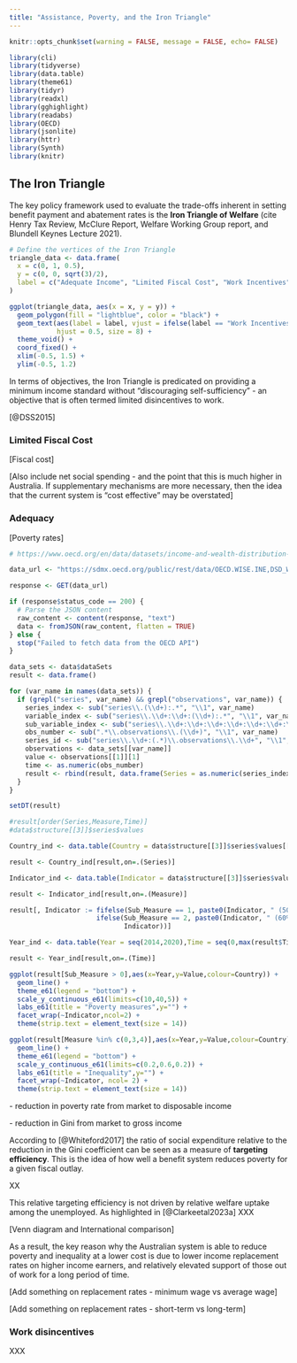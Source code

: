 ```yaml
---
title: "Assistance, Poverty, and the Iron Triangle"
---
```


```r
knitr::opts_chunk$set(warning = FALSE, message = FALSE, echo= FALSE) 
```

```r

library(cli)
library(tidyverse)
library(data.table)
library(theme61)
library(tidyr)
library(readxl)
library(gghighlight)
library(readabs)
library(OECD)
library(jsonlite)
library(httr)
library(Synth)
library(knitr)
```

## The Iron Triangle

The key policy framework used to evaluate the trade-offs inherent in setting benefit payment and abatement rates is the **Iron Triangle of Welfare** (cite Henry Tax Review, McClure Report, Welfare Working Group report, and Blundell Keynes Lecture 2021).

```r

# Define the vertices of the Iron Triangle
triangle_data <- data.frame(
  x = c(0, 1, 0.5),
  y = c(0, 0, sqrt(3)/2),
  label = c("Adequate Income", "Limited Fiscal Cost", "Work Incentives")
)

ggplot(triangle_data, aes(x = x, y = y)) +
  geom_polygon(fill = "lightblue", color = "black") +
  geom_text(aes(label = label, vjust = ifelse(label == "Work Incentives", -1, 2.5)), 
            hjust = 0.5, size = 8) +
  theme_void() +
  coord_fixed() +
  xlim(-0.5, 1.5) + 
  ylim(-0.5, 1.2)    

```

In terms of objectives, the Iron Triangle is predicated on providing a minimum income standard without "discouraging self-sufficiency" - an objective that is often termed limited disincentives to work.

[@DSS2015]

### Limited Fiscal Cost

\[Fiscal cost\]

\[Also include net social spending - and the point that this is much higher in Australia. If supplementary mechanisms are more necessary, then the idea that the current system is "cost effective" may be overstated\]

### Adequacy

\[Poverty rates\]


```r
# https://www.oecd.org/en/data/datasets/income-and-wealth-distribution-database.html

data_url <- "https://sdmx.oecd.org/public/rest/data/OECD.WISE.INE,DSD_WISE_IDD@DF_IDD,1.0/USA+NZL+AUS.A.PR_INC_DISP+PR_INC_MRKT+INC_GROSS_GINI+INC_MRKT_GINI+INC_DISP_GINI..._T.METH2012.D_CUR.?startPeriod=2014&endPeriod=2020"

response <- GET(data_url)

if (response$status_code == 200) {
  # Parse the JSON content
  raw_content <- content(response, "text")
  data <- fromJSON(raw_content, flatten = TRUE)
} else {
  stop("Failed to fetch data from the OECD API")
}

data_sets <- data$dataSets
result <- data.frame()

for (var_name in names(data_sets)) {
  if (grepl("series", var_name) && grepl("observations", var_name)) {
    series_index <- sub("series\\.(\\d+):.*", "\\1", var_name)
    variable_index <- sub("series\\.\\d+:\\d+:(\\d+):.*", "\\1", var_name) # The third number
    sub_variable_index <- sub("series\\.\\d+:\\d+:\\d+:\\d+:\\d+:\\d+:\\d+:\\d+:(\\d+).*", "\\1", var_name) # Ninth number
    obs_number <- sub(".*\\.observations\\.(\\d+)", "\\1", var_name)
    series_id <- sub("series\\.\\d+:(.*)\\.observations\\.\\d+", "\\1", var_name)
    observations <- data_sets[[var_name]]
    value <- observations[[1]][1]
    time <- as.numeric(obs_number)
    result <- rbind(result, data.frame(Series = as.numeric(series_index), Measure = as.numeric(variable_index), Sub_Measure = as.numeric(sub_variable_index) , Time = time, Value = value, SeriesID = series_id))
  }
}

setDT(result)

#result[order(Series,Measure,Time)]
#data$structure[[3]]$series$values

Country_ind <- data.table(Country = data$structure[[3]]$series$values[[1]][,2],Series = c(0,1,2))

result <- Country_ind[result,on=.(Series)]

Indicator_ind <- data.table(Indicator = data$structure[[3]]$series$values[[3]][,2],Measure = seq(0,length(data$structure[[3]]$series$values[[3]][,2])-1))

result <- Indicator_ind[result,on=.(Measure)]

result[, Indicator := fifelse(Sub_Measure == 1, paste0(Indicator, " (50% DI threshold)"),
                      ifelse(Sub_Measure == 2, paste0(Indicator, " (60% DI threshold)"), 
                             Indicator))]

Year_ind <- data.table(Year = seq(2014,2020),Time = seq(0,max(result$Time)))

result <- Year_ind[result,on=.(Time)]

ggplot(result[Sub_Measure > 0],aes(x=Year,y=Value,colour=Country)) + 
  geom_line() +
  theme_e61(legend = "bottom") + 
  scale_y_continuous_e61(limits=c(10,40,5)) +
  labs_e61(title = "Poverty measures",y="") +
  facet_wrap(~Indicator,ncol=2) +
  theme(strip.text = element_text(size = 14))

ggplot(result[Measure %in% c(0,3,4)],aes(x=Year,y=Value,colour=Country)) + 
  geom_line() +
  theme_e61(legend = "bottom") + 
  scale_y_continuous_e61(limits=c(0.2,0.6,0.2)) +
  labs_e61(title = "Inequality",y="") +
  facet_wrap(~Indicator, ncol= 2) +
  theme(strip.text = element_text(size = 14))

```

\- reduction in poverty rate from market to disposable income

\- reduction in Gini from market to gross income

According to [@Whiteford2017] the ratio of social expenditure relative to the reduction in the Gini coefficient can be seen as a measure of **targeting efficiency**. This is the idea of how well a benefit system reduces poverty for a given fiscal outlay.

XX

This relative targeting efficiency is not driven by relative welfare uptake among the unemployed. As highlighted in [@Clarkeetal2023a] XXX

\[Venn diagram and International comparison\]

As a result, the key reason why the Australian system is able to reduce poverty and inequality at a lower cost is due to lower income replacement rates on higher income earners, and relatively elevated support of those out of work for a long period of time.

\[Add something on replacement rates - minimum wage vs average wage\]

\[Add something on replacement rates - short-term vs long-term\]

### Work disincentives

XXX
